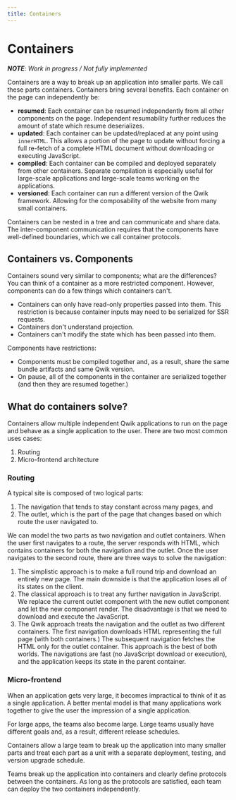 ```yaml
---
title: Containers
---
```


# Containers

***NOTE**: Work in progress / Not fully implemented*

Containers are a way to break up an application into smaller parts. We call these parts containers. Containers bring several benefits. Each container on the page can independently be:
- **resumed**: Each container can be resumed independently from all other components on the page. Independent resumability further reduces the amount of state which resume deserializes.
- **updated**: Each container can be updated/replaced at any point using `innerHTML`. This allows a portion of the page to update without forcing a full re-fetch of a complete HTML document without downloading or executing JavaScript. 
- **compiled**: Each container can be compiled and deployed separately from other containers. Separate compilation is especially useful for large-scale applications and large-scale teams working on the applications.
- **versioned**: Each container can run a different version of the Qwik framework. Allowing for the composability of the website from many small containers.

Containers can be nested in a tree and can communicate and share data. The inter-component communication requires that the components have well-defined boundaries, which we call container protocols. 


## Containers vs. Components

Containers sound very similar to components; what are the differences? You can think of a container as a more restricted component. However, components can do a few things which containers can't.

- Containers can only have read-only properties passed into them. This restriction is because container inputs may need to be serialized for SSR requests.
- Containers don't understand projection.
- Containers can't modify the state which has been passed into them.

Components have restrictions:
- Components must be compiled together and, as a result, share the same bundle artifacts and same Qwik version. 
- On pause, all of the components in the container are serialized together (and then they are resumed together.) 


## What do containers solve?

Containers allow multiple independent Qwik applications to run on the page and behave as a single application to the user. There are two most common uses cases:

1. Routing
2. Micro-frontend architecture

### Routing

A typical site is composed of two logical parts: 
1. The navigation that tends to stay constant across many pages, and 
2. The outlet, which is the part of the page that changes based on which route the user navigated to. 

We can model the two parts as two navigation and outlet containers. When the user first navigates to a route, the server responds with HTML, which contains containers for both the navigation and the outlet. Once the user navigates to the second route, there are three ways to solve the navigation:

1. The simplistic approach is to make a full round trip and download an entirely new page. The main downside is that the application loses all of its states on the client. 
1. The classical approach is to treat any further navigation in JavaScript. We replace the current outlet component with the new outlet component and let the new component render. The disadvantage is that we need to download and execute the JavaScript.
2. The Qwik approach treats the navigation and the outlet as two different containers. The first navigation downloads HTML representing the full page (with both containers.) The subsequent navigation fetches the HTML only for the outlet container. This approach is the best of both worlds. The navigations are fast (no JavaScript download or execution), and the application keeps its state in the parent container.

### Micro-frontend

When an application gets very large, it becomes impractical to think of it as a single application. A better mental model is that many applications work together to give the user the impression of a single application.

For large apps, the teams also become large. Large teams usually have different goals and, as a result, different release schedules.

Containers allow a large team to break up the application into many smaller parts and treat each part as a unit with a separate deployment, testing, and version upgrade schedule. 

Teams break up the application into containers and clearly define protocols between the containers. As long as the protocols are satisfied, each team can deploy the two containers independently. 
